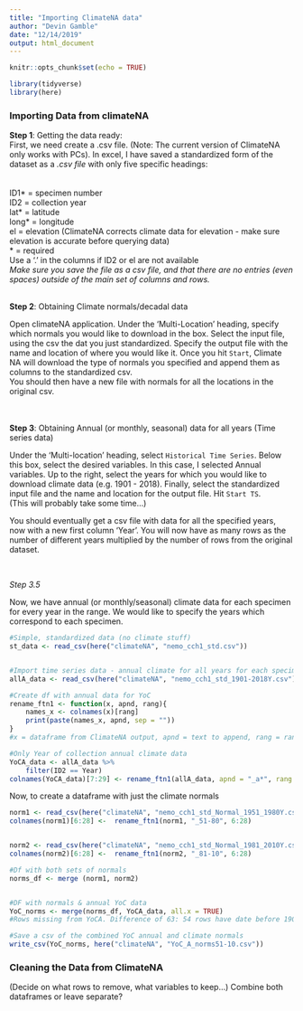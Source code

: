 ```yaml
---
title: "Importing ClimateNA data"
author: "Devin Gamble"
date: "12/14/2019"
output: html_document
---
```


```r
knitr::opts_chunk$set(echo = TRUE)
```


```r
library(tidyverse)
library(here)
```


### Importing Data from climateNA

**Step 1**: Getting the data ready:  
First, we need create a .csv file.  (Note: The current version of ClimateNA only works with PCs). 
In excel, I have saved a standardized form of the dataset as a *.csv file* with only five specific headings:  
<br>  
ID1* = specimen number  
ID2 = collection year  
lat* = latitude  
long* = longitude  
el = elevation (ClimateNA corrects climate data for elevation - make sure elevation is accurate before querying data)  
* = required  
Use a '.' in the columns if ID2 or el are not available  
*Make sure you save the file as a csv file, and that there are no entries (even spaces) outside of the main set of columns and rows.*  
<br>  

**Step 2**: Obtaining Climate normals/decadal data  

Open climateNA application. Under the 'Multi-Location' heading, specify which normals you would like to download in the box. Select the input file, using the csv the dat you just standardized. Specify the output file with the name and location of where you would like it. Once you hit `Start`, Climate NA will download the type of normals you specified and append them as columns to the standardized csv.  
You should then have a new file with normals for all the locations in the original csv.  



<br>  
**Step 3**: Obtaining Annual (or monthly, seasonal) data for all years (Time series data)  

Under the 'Multi-location' heading, select `Historical Time Series`. Below this box, select the desired variables. In this case, I selected Annual variables. Up to the right, select the years for which you would like to download climate data (e.g. 1901 - 2018). Finally, select the standardized input file and the name and location for the output file. Hit `Start TS`.  
(This will probably take some time...)  

You should eventually get a csv file with data for all the specified years, now with a new first column 'Year'. You will now have as many rows as the number of different years multiplied by the number of rows from the original dataset.  

<br>  

*Step 3.5*  

Now, we have annual (or monthly/seasonal) climate data for each specimen for every year in the range. We would like to specify the years which correspond to each specimen.

```r
#Simple, standardized data (no climate stuff)
st_data <- read_csv(here("climateNA", "nemo_cch1_std.csv"))


#Import time series data - annual climate for all years for each specimen
allA_data <- read_csv(here("climateNA", "nemo_cch1_std_1901-2018Y.csv"))
```


```r
#Create df with annual data for YoC
rename_ftn1 <- function(x, apnd, rang){         
    names_x <- colnames(x)[rang]
    print(paste(names_x, apnd, sep = ""))
} 
#x = dataframe from ClimateNA output, apnd = text to append, rang = range of columns (may vary)

#Only Year of collection annual climate data
YoCA_data <- allA_data %>% 
    filter(ID2 == Year) 
colnames(YoCA_data)[7:29] <- rename_ftn1(allA_data, apnd = "_a*", rang = 7:29) #add "_a*" to YoC variables
```

Now, to create a dataframe with just the climate normals  
```r

norm1 <- read_csv(here("climateNA", "nemo_cch1_std_Normal_1951_1980Y.csv"))
colnames(norm1)[6:28] <-  rename_ftn1(norm1, "_51-80", 6:28)


norm2 <- read_csv(here("climateNA", "nemo_cch1_std_Normal_1981_2010Y.csv"))
colnames(norm2)[6:28] <-  rename_ftn1(norm2, "_81-10", 6:28)

#Df with both sets of normals
norms_df <- merge (norm1, norm2)


#DF with normals & annual YoC data
YoC_norms <- merge(norms_df, YoCA_data, all.x = TRUE)
#Rows missing from YoCA. Difference of 63: 54 rows have date before 1901, 9 rows where ID2 = NA (Year missing)

#Save a csv of the combined YoC annual and climate normals 
write_csv(YoC_norms, here("climateNA", "YoC_A_norms51-10.csv"))
```



### Cleaning the Data from ClimateNA  

(Decide on what rows to remove, what variables to keep...)
Combine both dataframes or leave separate?  

